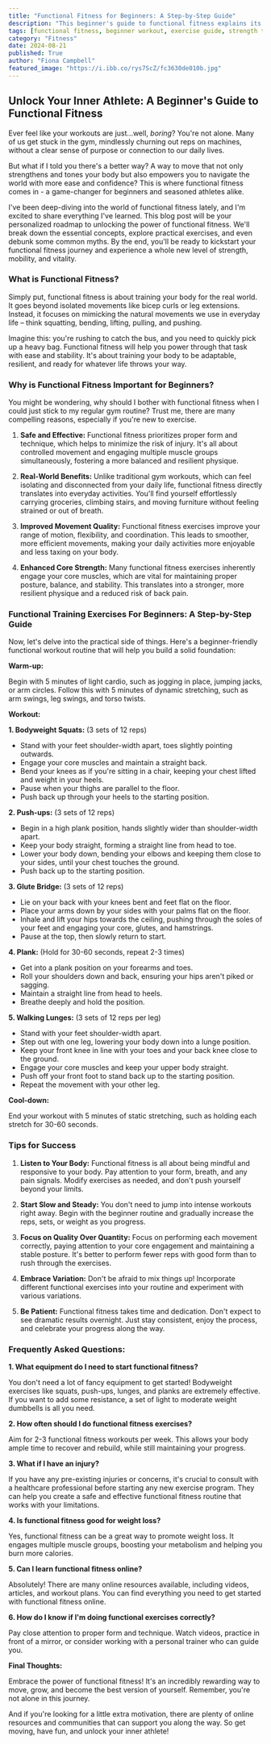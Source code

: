 ```yaml
---
title: "Functional Fitness for Beginners: A Step-by-Step Guide"
description: "This beginner's guide to functional fitness explains its benefits, provides a sample workout routine, and addresses common questions.  Learn how to move better, build strength, and improve your overall fitness."
tags: [functional fitness, beginner workout, exercise guide, strength training, bodyweight exercises, fitness routine, health and wellness, mobility, core strength, fitness tips]
category: "Fitness"
date: 2024-08-21
published: True
author: "Fiona Campbell"
featured_image: "https://i.ibb.co/rys7ScZ/fc3630de010b.jpg"
---
```


## Unlock Your Inner Athlete: A Beginner's Guide to Functional Fitness

Ever feel like your workouts are just...well, *boring*? You're not alone. Many of us get stuck in the gym, mindlessly churning out reps on machines, without a clear sense of purpose or connection to our daily lives. 

But what if I told you there's a better way? A way to move that not only strengthens and tones your body but also empowers you to navigate the world with more ease and confidence? This is where functional fitness comes in - a game-changer for beginners and seasoned athletes alike.

I've been deep-diving into the world of functional fitness lately, and I'm excited to share everything I've learned. This blog post will be your personalized roadmap to unlocking the power of functional fitness. We'll break down the essential concepts, explore practical exercises, and even debunk some common myths. By the end, you'll be ready to kickstart your functional fitness journey and experience a whole new level of strength, mobility, and vitality.

### What is Functional Fitness?

Simply put, functional fitness is about training your body for the real world. It goes beyond isolated movements like bicep curls or leg extensions. Instead, it focuses on mimicking the natural movements we use in everyday life – think squatting, bending, lifting, pulling, and pushing.

Imagine this: you're rushing to catch the bus, and you need to quickly pick up a heavy bag. Functional fitness will help you power through that task with ease and stability. It's about training your body to be adaptable, resilient, and ready for whatever life throws your way.

### Why is Functional Fitness Important for Beginners?

You might be wondering, why should I bother with functional fitness when I could just stick to my regular gym routine? Trust me, there are many compelling reasons, especially if you're new to exercise.

1. **Safe and Effective:** Functional fitness prioritizes proper form and technique, which helps to minimize the risk of injury. It's all about controlled movement and engaging multiple muscle groups simultaneously, fostering a more balanced and resilient physique.

2. **Real-World Benefits:** Unlike traditional gym workouts, which can feel isolating and disconnected from your daily life, functional fitness directly translates into everyday activities. You'll find yourself effortlessly carrying groceries, climbing stairs, and moving furniture without feeling strained or out of breath. 

3. **Improved Movement Quality:** Functional fitness exercises improve your range of motion, flexibility, and coordination. This leads to smoother, more efficient movements, making your daily activities more enjoyable and less taxing on your body.

4. **Enhanced Core Strength:**  Many functional fitness exercises inherently engage your core muscles, which are vital for maintaining proper posture, balance, and stability. This translates into a stronger, more resilient physique and a reduced risk of back pain.

### Functional Training Exercises For Beginners:  A Step-by-Step Guide

Now, let's delve into the practical side of things. Here's a beginner-friendly functional workout routine that will help you build a solid foundation:

**Warm-up:**

Begin with 5 minutes of light cardio, such as jogging in place, jumping jacks, or arm circles. Follow this with 5 minutes of dynamic stretching, such as arm swings, leg swings, and torso twists.

**Workout:**

**1. Bodyweight Squats:** (3 sets of 12 reps)

- Stand with your feet shoulder-width apart, toes slightly pointing outwards.
- Engage your core muscles and maintain a straight back.
- Bend your knees as if you're sitting in a chair, keeping your chest lifted and weight in your heels.
- Pause when your thighs are parallel to the floor.
- Push back up through your heels to the starting position.

**2. Push-ups:** (3 sets of 12 reps)

- Begin in a high plank position, hands slightly wider than shoulder-width apart.
- Keep your body straight, forming a straight line from head to toe.
- Lower your body down, bending your elbows and keeping them close to your sides, until your chest touches the ground.
- Push back up to the starting position.

**3. Glute Bridge:** (3 sets of 12 reps)

- Lie on your back with your knees bent and feet flat on the floor.
- Place your arms down by your sides with your palms flat on the floor.
- Inhale and lift your hips towards the ceiling, pushing through the soles of your feet and engaging your core, glutes, and hamstrings.
- Pause at the top, then slowly return to start.

**4. Plank:** (Hold for 30-60 seconds, repeat 2-3 times)

- Get into a plank position on your forearms and toes.
- Roll your shoulders down and back, ensuring your hips aren't piked or sagging.
- Maintain a straight line from head to heels.
- Breathe deeply and hold the position.

**5. Walking Lunges:** (3 sets of 12 reps per leg)

- Stand with your feet shoulder-width apart.
- Step out with one leg, lowering your body down into a lunge position.
- Keep your front knee in line with your toes and your back knee close to the ground.
- Engage your core muscles and keep your upper body straight.
- Push off your front foot to stand back up to the starting position.
- Repeat the movement with your other leg.

**Cool-down:**

End your workout with 5 minutes of static stretching, such as holding each stretch for 30-60 seconds.

###  Tips for Success

1. **Listen to Your Body:** Functional fitness is all about being mindful and responsive to your body. Pay attention to your form, breath, and any pain signals. Modify exercises as needed, and don't push yourself beyond your limits. 

2. **Start Slow and Steady:** You don't need to jump into intense workouts right away. Begin with the beginner routine and gradually increase the reps, sets, or weight as you progress. 

3. **Focus on Quality Over Quantity:** Focus on performing each movement correctly, paying attention to your core engagement and maintaining a stable posture. It's better to perform fewer reps with good form than to rush through the exercises.

4. **Embrace Variation:** Don't be afraid to mix things up! Incorporate different functional exercises into your routine and experiment with various variations. 

5. **Be Patient:**  Functional fitness takes time and dedication. Don't expect to see dramatic results overnight.  Just stay consistent, enjoy the process, and celebrate your progress along the way.

### Frequently Asked Questions:

**1. What equipment do I need to start functional fitness?**

You don't need a lot of fancy equipment to get started! Bodyweight exercises like squats, push-ups, lunges, and planks are extremely effective. If you want to add some resistance, a set of light to moderate weight dumbbells is all you need. 

**2. How often should I do functional fitness exercises?**

Aim for 2-3 functional fitness workouts per week. This allows your body ample time to recover and rebuild, while still maintaining your progress. 

**3. What if I have an injury?**

If you have any pre-existing injuries or concerns, it's crucial to consult with a healthcare professional before starting any new exercise program.  They can help you create a safe and effective functional fitness routine that works with your limitations.

**4. Is functional fitness good for weight loss?**

Yes, functional fitness can be a great way to promote weight loss. It engages multiple muscle groups, boosting your metabolism and helping you burn more calories.

**5. Can I learn functional fitness online?**

Absolutely! There are many online resources available, including videos, articles, and workout plans. You can find everything you need to get started with functional fitness online.

**6. How do I know if I'm doing functional exercises correctly?**

Pay close attention to proper form and technique. Watch videos, practice in front of a mirror, or consider working with a personal trainer who can guide you. 

**Final Thoughts:**

Embrace the power of functional fitness! It's an incredibly rewarding way to move, grow, and become the best version of yourself. Remember, you're not alone in this journey.  

And if you're looking for a little extra motivation, there are plenty of online resources and communities that can support you along the way.  So get moving, have fun, and unlock your inner athlete! 